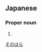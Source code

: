 ==Japanese==
{{ja-kanjitab|その|はら|yomi=k}}

===Proper noun===
{{ja-pos|proper|そのはら}}

# {{surname|lang=ja}}

[[Category:Japanese surnames|そのはら]]